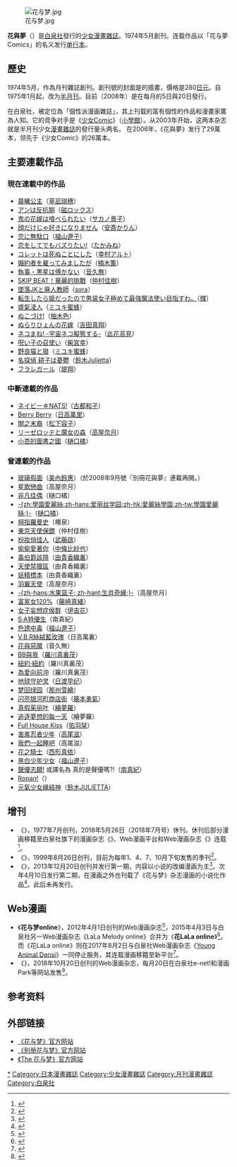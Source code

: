 {{Refimprove|time=2020-07-03T09:08:22+00:00}}
[[File:花与梦.jpg|thumb]]

'''花與夢'''（{{jpn|j=花とゆめ|kn=はなとゆめ|rm=Hana to Yume|f=h}}）是[[白泉社|白泉社]]發行的[[少女漫画|少女漫畫]][[杂志|雜誌]]。1974年5月創刊。连载作品以「花与夢Comics」的名义发行[[单行本|单行本]]。

== 歷史 ==
1974年5月，作為月刊雜誌創刊。創刊號的封面是{{lang|ja|こやのかずこ}}的插畫，價格是280[[日圓|日元]]。自1975年1月起，改为[[半月刊|半月刊]]。目前（2008年）是在每月的5日與20日發行。

在白泉社，被定位為「個性派漫画雜誌」，其上刊载的富有個性的作品和漫畫家廣為人知。它的竞争对手是《[[少女Comic|少女Comic]]》（[[小學館|小學館]]）。从2003年开始，这两本杂志就是半月刊少女[[漫畫雜誌|漫畫雜誌]]的發行量头两名。 在2006年，《花與夢》发行了29萬本，领先于《少女Comic》的26萬本。

== 主要連載作品 ==
=== 現在連載中的作品 ===
* [[晨曦公主|晨曦公主]]（[[草凪瑞穗|草凪瑞穗]]）
* [[アンは反抗期|アンは反抗期]]（[[磁ロックス|磁ロックス]]）
* [[鬼の花嫁は喰べられたい|鬼の花嫁は喰べられたい]]（[[サカノ景子|サカノ景子]]）
* [[顔だけじゃ好きになりません|顔だけじゃ好きになりません]]（[[安斎かりん|安斎かりん]]）
* [[恋に無駄口|恋に無駄口]]（[[福山遼子|福山遼子]]）
* [[恋をしてでもバズりたい!|恋をしてでもバズりたい!]]（[[たかみね|たかみね]]）
* [[コレットは死ぬことにした|コレットは死ぬことにした]]（[[幸村アルト|幸村アルト]]）
* [[婚約者を雇ってみましたが|婚約者を雇ってみましたが]]（[[楠木薫|楠木薫]]）
* [[執事・黒星は傅かない|執事・黒星は傅かない]]（[[音久無|音久無]]）
* [[SKIP_BEAT！華麗的挑戰|SKIP BEAT！華麗的挑戰]]（[[仲村佳樹|仲村佳樹]]）
* [[墜落JKと廃人教師|墜落JKと廃人教師]]（[[sora|sora]]）
* [[転生したら姫だったので男装女子極めて最強魔法使い目指すわ。|転生したら姫だったので男装女子極めて最強魔法使い目指すわ。]]（[[輝|輝]]）
* [[盛氣淩人|盛氣淩人]]（[[ミユキ蜜蜂|ミユキ蜜蜂]]）
* [[ぬこづけ!|ぬこづけ!]]（[[柚木色|柚木色]]）
* [[ぬらりひょんの花嫁|ぬらりひょんの花嫁]]（[[吉田真翔|吉田真翔]]）
* [[ネコまね!_-宇宙ネコ擬態する-|ネコまね! -宇宙ネコ擬態する-]]（[[此花高見|此花高見]]）
* [[呪い子の召使い|呪い子の召使い]]（[[柴宮幸|柴宮幸]]）
* [[野良猫と狼|野良猫と狼]]（[[ミユキ蜜蜂|ミユキ蜜蜂]]）
* [[名探偵_耕子は憂鬱|名探偵 耕子は憂鬱]]（[[鈴木Julietta|鈴木Julietta]]）
* [[フラレガール|フラレガール]]（[[堤翔|堤翔]]）

=== 中斷連載的作品 ===
* [[ネイビー☆NATS!|ネイビー☆NATS!]]（[[古都和子|古都和子]]）
* [[Berry_Berry|Berry Berry]]（[[日高萬里|日高萬里]]）
* [[闇之末裔|闇之末裔]]（[[松下容子|松下容子]]）
* [[リーゼロッテと魔女の森|リーゼロッテと魔女の森]]（[[高屋奈月|高屋奈月]]）
* [[小杏的圖書之國|小杏的圖書之國]]（[[樋口橘|樋口橘]]）

=== 曾連載的作品 ===
* [[玻璃假面|玻璃假面]]（[[美內鈴惠|美內鈴惠]]）（於2008年9月號『別冊花與夢』連載再開。）
* [[星歌戀曲|星歌戀曲]]（高屋奈月）
* [[非凡佳偶|非凡佳偶]]（樋口橘）
* [[學園愛麗絲|-{zh:學園愛麗絲;zh-hans:爱丽丝学园;zh-hk:愛麗絲學園;zh-tw:學園愛麗絲;}-]]（[[樋口橘|樋口橘]]）
* [[拇指羅曼史|拇指羅曼史]]（椿泉）
* [[東京天使保鏢|東京天使保鏢]]（仲村佳樹）
* [[扮妝俏佳人|扮妝俏佳人]]（[[武藤啟|武藤啟]]）
* [[偷偷愛著你|偷偷愛著你]]（[[中條比紗也|中條比紗也]]）
* [[毒伯爵該隱|毒伯爵該隱]]（[[由貴香織裏|由貴香織裏]]）
* [[天使禁獵區|天使禁獵區]]（由貴香織裏）
* [[妖精標本|妖精標本]]（由貴香織裏）
* [[羽翼天使|羽翼天使]]（高屋奈月）
* [[幻影天使|-{zh-hans:水果篮子; zh-hant:生肖奇緣;}-]]（高屋奈月）
* [[富家女120%|富家女120%]]（[[藤崎真緒|藤崎真緒]]）
* [[女子妄想症侯群|女子妄想症侯群]]（[[伊吉花|伊吉花]]）
* [[S·A特優生|S·A特優生]]（南真紀）
* [[色誘中毒|色誘中毒]]（[[福山遼子|福山遼子]]）
* [[V.B.R絲絨藍玫瑰|V.B.R絲絨藍玫瑰]]（日高萬裏）
* [[花與惡魔|花與惡魔]]（音久無）
* [[天才寶貝|BB與我]]（[[羅川真裏茂|羅川真裏茂]]）
* [[紐約·紐約|紐約·紐約]]（羅川真裏茂）
* [[為愛向前沖|為愛向前沖]]（羅川真裏茂）
* [[地球守护灵|地球守护灵]]（[[日渡早纪|日渡早纪]]）
* [[梦回绿园|梦回绿园]]（[[那州雪繪|那州雪繪]]）
* [[闪亮银河町商店街|闪亮银河町商店街]]（[[藤本勇氣|藤本勇氣]]）
* [[真假茱丽叶|真假茱丽叶]]（[[繪夢羅|繪夢羅]]）
* [[追逐夢想的每一天|追逐夢想的每一天]]（繪夢羅）
* [[Full_House_Kiss|Full House Kiss]]（[[佑羽栞|佑羽栞]]）
* [[害羞忍者少年|害羞忍者少年]]（[[高尾滋|高尾滋]]）
* [[我們一起睡吧|我們一起睡吧]]（高尾滋）
* [[花之騎士|花之騎士]]（[[西形真依|西形真依]]）
* [[黑白少年少女|黑白少年少女]]（[[福山遼子|福山遼子]]）
* [[聲優志願!|聲優志願!]] 或譯名為 真的是聲優嗎?!（[[南真紀|南真紀]]）
* [[Ropan!|Ropan!]]（{{lang|ja|[[トビナトウヤ|トビナトウヤ]]}}）
* [[元氣少女緣結神|元氣少女緣結神]]（[[鈴木JULIETTA|鈴木JULIETTA]]）

== 增刊 ==
*《{{tsl|ja|別冊花とゆめ|'''别册花与梦'''}}》，1977年7月创刊，2018年5月26日（2018年7月号）休刊。休刊后部分漫画移籍至白泉社旗下的漫画杂志《{{tsl|ja|MELODY (雑誌)|MELODY}}》、Web漫画平台{{tsl|ja|マンガPark|漫画Park}}和Web漫画杂志《{{tsl|ja|花ゆめAi|花梦Ai}}》连载<ref>{{cite web |script-title=ja:別冊花とゆめ　休刊のお知らせ |url=http://www.betsuhana.com/notice.html |website=別冊花とゆめ |accessdate=2020-07-03 |language=ja}}</ref>。
*《{{tsl|ja|ザ花とゆめ|'''The 花与梦'''}}》，1999年8月26日创刊，目前为每年1、4、7、10月下旬发售的季刊<ref>{{cite web |url=https://www.hanayume.com/thehana/ |website=花とゆめ |script-title=ja:ザ花とゆめ |accessdate=2020-07-03 |language=ja}}</ref>。
*《{{tsl|ja|花とゆめ 文系少女|'''花与梦 文系少女'''}}》，2013年12月20日创刊并发行第一期，内容以小说的改编漫画为主<ref>{{cite web |script-title=ja:「植物図鑑」など収録した新増刊「花とゆめ文系少女」発売 |url=https://natalie.mu/comic/news/106091 |website=[[Natalie_(網站)|Natalie]] |accessdate=2020-07-03 |language=ja |date=2013-12-20}}</ref>。次年4月10日发行第二期，在漫画之外也刊载了《花与梦》杂志漫画的小说化作品<ref>{{cite web |script-title=ja:スキビ、それセカ、ヨナを花とゆめ文系少女でノベライズ |url=https://natalie.mu/comic/news/114110 |website=Natalie |accessdate=2020-07-03 |language=ja |date=2014-04-10}}</ref>。此后未再发行。

== Web漫画 ==
*《'''花与梦online'''》，2012年4月1日创刊的Web漫画杂志<ref>{{cite web |script-title=ja:白泉社　完全無料のウェブマガジン「花とゆめＯＮＬＩＮＥ」をスタート |url=https://animeanime.jp/article/2012/04/02/9771.html |website=アニメ！アニメ！ |accessdate=2020-07-03 |language=ja |date=2012-04-02}}</ref>，2015年4月3日与白泉社另一Web漫画杂志《LaLa Melody online》合并为《'''花LaLa online'''》<ref>{{cite web |script-title=ja:白泉社のWebコミックサイト「花LaLa online」オープン、Android版アプリもリリース |url=https://www.itmedia.co.jp/ebook/articles/1504/06/news116.html |website=ITmedia |accessdate=2020-07-03 |language=ja |date=2015-04-06}}</ref>。而《花LaLa online》则在2017年8月2日与白泉社Web漫画杂志《[[Young_Animal|Young Animal Densi]]》一同停止服务，其连载漫画移籍至新平台{{tsl|ja|マンガPark|漫画Park}}<ref>{{cite web |script-title=ja:白泉社の名作や連載作が集結した総合アプリ・マンガPark、本日リリース |url=https://natalie.mu/comic/news/243266 |website=Natalie |accessdate=2020-07-03 |language=ja |date=2017-08-02}}</ref>。
*《{{tsl|ja|花ゆめAi|'''花梦Ai'''}}》，2018年10月20日创刊的Web漫画杂志，每月20日在白泉社e-net!和漫画Park等网站发售<ref>{{cite web |script-title=ja:電子オンリーのコミック誌『花ゆめAi』創刊　白泉社のヒット作家がWebコミックに |url=https://nlab.itmedia.co.jp/nl/articles/1810/23/news022.html |website=ねとらぼ |accessdate=2020-07-03 |language=ja |date=2018-10-23}}</ref>。

== 参考资料 ==
{{reflist}}

== 外部链接 ==
* [https://www.hanayume.com/ 《花与梦》官方网站]{{ja}}
* [http://www.betsuhana.com/ 《别册花与梦》官方网站] {{Wayback|url=http://www.betsuhana.com/ |date=20061224205358 }}{{ja}}
* [https://www.hanayume.com/thehana/ 《The 花与梦》官方网站]{{ja}}

{{花與夢連載中}}

{{DEFAULTSORT:Hana to Yume}}
[[Category:花與夢|*]]
[[Category:日本漫畫雜誌|Category:日本漫畫雜誌]]
[[Category:少女漫畫雜誌|Category:少女漫畫雜誌]]
[[Category:月刊漫畫雜誌|Category:月刊漫畫雜誌]]
[[Category:白泉社|Category:白泉社]]